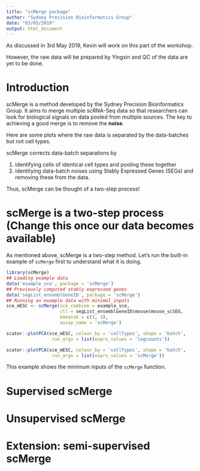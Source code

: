 ```yaml
---
title: "scMerge package"
author: "Sydney Precision Bioinformatics Group"
date: "03/05/2019"
output: html_document
---
```



As discussed in 3rd May 2019, Kevin will work on this part of the workshop.

However, the raw data will be prepared by Yingxin and QC of the data are yet to be done. 

# Introduction 

scMerge is a method developed by the Sydney Precision Bioinformatics Group. It aims to merge multiple scRNA-Seq data so that researchers can look for biological signals on data pooled from multiple sources. The key to achieving a good merge is to remove the **noise**. 

Here are some plots where the raw data is separated by the data-batches but not cell types. 


scMerge corrects data-batch separations by 

  1. identifying cells of identical cell types and pooling these together
  2. identitying data-batch noises using Stably Expressed Genes (SEGs) and removing these from the data. 
  
Thus, scMerge can be thought of a two-step process!

# scMerge is a two-step process (Change this once our data becomes available)

As mentioned above, scMerge is a two-step method. Let's run the built-in example of `scMerge` first to understand what it is doing. 

```r
library(scMerge)
## Loading example data
data('example_sce', package = 'scMerge')
## Previously computed stably expressed genes
data('segList_ensemblGeneID', package = 'scMerge')
## Running an example data with minimal inputs
sce_mESC <- scMerge(sce_combine = example_sce,
                    ctl = segList_ensemblGeneID$mouse$mouse_scSEG,
                    kmeansK = c(3, 3),
                    assay_name = 'scMerge')

scater::plotPCA(sce_mESC, colour_by = 'cellTypes', shape = 'batch',
                 run_args = list(exprs_values = 'logcounts'))

scater::plotPCA(sce_mESC, colour_by = 'cellTypes', shape = 'batch',
                 run_args = list(exprs_values = 'scMerge'))
```


This example shows the minimum inputs of the `scMerge` function. 


# Supervised scMerge

# Unsupervised scMerge

# Extension: semi-supervised scMerge